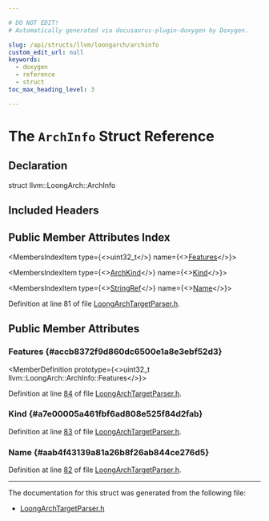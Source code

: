 ```yaml
---

# DO NOT EDIT!
# Automatically generated via docusaurus-plugin-doxygen by Doxygen.

slug: /api/structs/llvm/loongarch/archinfo
custom_edit_url: null
keywords:
  - doxygen
  - reference
  - struct
toc_max_heading_level: 3

---
```





# The `ArchInfo` Struct Reference

<DoxygenPage pluginConfig={pluginConfig}>



## Declaration

<CodeBlock>struct llvm::LoongArch::ArchInfo</CodeBlock>

## Included Headers

<IncludesList>
<IncludesListItem
  filePath="llvm/TargetParser/LoongArchTargetParser.h"
  permalink="/docs/api/files/include/include/llvm/include/llvm/targetparser/loongarchtargetparser-h"
  isLocal="true" />
</IncludesList>

## Public Member Attributes Index

<MembersIndex>

<MembersIndexItem
  type={<>uint32&#95;t</>}
  name={<><a href="#accb8372f9d860dc6500e1a8e3ebf52d3">Features</a></>}>
</MembersIndexItem>

<MembersIndexItem
  type={<><a href="/docs/api/namespaces/llvm/loongarch/#a985d21e19016be0acc8ca0975923da38">ArchKind</a></>}
  name={<><a href="#a7e00005a461fbf6ad808e525f84d2fab">Kind</a></>}>
</MembersIndexItem>

<MembersIndexItem
  type={<><a href="/docs/api/classes/llvm/stringref">StringRef</a></>}
  name={<><a href="#aab4f43139a81a26b8f26ab844ce276d5">Name</a></>}>
</MembersIndexItem>

</MembersIndex>


Definition at line 81 of file <a href="/docs/api/files/include/include/llvm/include/llvm/targetparser/loongarchtargetparser-h">LoongArchTargetParser.h</a>.

<SectionDefinition>

## Public Member Attributes

### Features {#accb8372f9d860dc6500e1a8e3ebf52d3}

<MemberDefinition
  prototype={<>uint32&#95;t llvm::LoongArch::ArchInfo::Features</>}>

Definition at line <a href="/docs/api/files/include/include/llvm/include/llvm/targetparser/loongarchtargetparser-h/#l00084">84</a> of file <a href="/docs/api/files/include/include/llvm/include/llvm/targetparser/loongarchtargetparser-h">LoongArchTargetParser.h</a>.
</MemberDefinition>

### Kind {#a7e00005a461fbf6ad808e525f84d2fab}

<MemberDefinition
  prototype="ArchKind llvm::LoongArch::ArchInfo::Kind">

Definition at line <a href="/docs/api/files/include/include/llvm/include/llvm/targetparser/loongarchtargetparser-h/#l00083">83</a> of file <a href="/docs/api/files/include/include/llvm/include/llvm/targetparser/loongarchtargetparser-h">LoongArchTargetParser.h</a>.
</MemberDefinition>

### Name {#aab4f43139a81a26b8f26ab844ce276d5}

<MemberDefinition
  prototype="StringRef llvm::LoongArch::ArchInfo::Name">

Definition at line <a href="/docs/api/files/include/include/llvm/include/llvm/targetparser/loongarchtargetparser-h/#l00082">82</a> of file <a href="/docs/api/files/include/include/llvm/include/llvm/targetparser/loongarchtargetparser-h">LoongArchTargetParser.h</a>.
</MemberDefinition>

</SectionDefinition>

<hr/>

The documentation for this struct was generated from the following file:

<ul>
<li><a href="/docs/api/files/include/include/llvm/include/llvm/targetparser/loongarchtargetparser-h">LoongArchTargetParser.h</a></li>
</ul>

</DoxygenPage>
